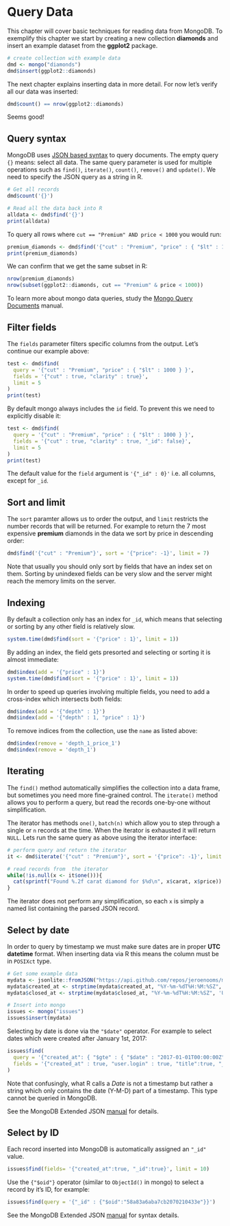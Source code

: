 # Query Data

This chapter will cover basic techniques for reading data from MongoDB. To exemplify this chapter
we start by creating a new collection **diamonds** and insert an example dataset from the __ggplot2__ package.

```r
# create collection with example data
dmd <- mongo("diamonds")
dmd$insert(ggplot2::diamonds)
```

The next chapter explains inserting data in more detail. For now let's verify all our data was inserted:

```r
dmd$count() == nrow(ggplot2::diamonds)
```

Seems good!

## Query syntax

MongoDB uses [JSON based syntax](https://docs.mongodb.com/manual/tutorial/query-documents/) to query documents. The empty query `{}` means: select all data. The same query parameter is used for multiple operations such as `find()`, `iterate()`, `count()`, `remove()` and `update()`. We need to specify the JSON query as a string in R.


```r
# Get all records
dmd$count('{}')

# Read all the data back into R
alldata <- dmd$find('{}')
print(alldata)
```

To query all rows where `cut == "Premium" AND price < 1000` you would run:

```r
premium_diamonds <- dmd$find('{"cut" : "Premium", "price" : { "$lt" : 1000 } }')
print(premium_diamonds)
```

We can confirm that we get the same subset in R:

```r
nrow(premium_diamonds)
nrow(subset(ggplot2::diamonds, cut == "Premium" & price < 1000))
```

To learn more about mongo data queries, study the 
[Mongo Query Documents](https://docs.mongodb.com/manual/tutorial/query-documents/) manual.


## Filter fields

The `fields` parameter filters specific columns from the output. Let's continue our example above:

```r
test <- dmd$find(
  query = '{"cut" : "Premium", "price" : { "$lt" : 1000 } }', 
  fields = '{"cut" : true, "clarity" : true}',
  limit = 5
)
print(test)
```

By default mongo always includes the `id` field. To prevent this we need to explicitly disable it:

```r
test <- dmd$find(
  query = '{"cut" : "Premium", "price" : { "$lt" : 1000 } }', 
  fields = '{"cut" : true, "clarity" : true, "_id": false}',
  limit = 5
)
print(test)
```

The default value for the `field` argument is `'{"_id" : 0}'` i.e. all columns, except for `_id`.

## Sort and limit

The `sort` paramter allows us to order the output, and `limit` restricts the number records that will be returned. For example to return the 7 most expensive __premium__ diamonds in the data we sort by price in descending order:

```r
dmd$find('{"cut" : "Premium"}', sort = '{"price": -1}', limit = 7)
```

Note that usually you should only sort by fields that have an index set on them. Sorting by unindexed fields can be very slow and the server might reach the memory limits on the server. 


## Indexing

By default a collection only has an index for `_id`, which means that selecting or sorting by any other field is relatively slow. 

```r
system.time(dmd$find(sort = '{"price" : 1}', limit = 1))
```

By adding an index, the field gets presorted and selecting or sorting it is almost immediate:

```r
dmd$index(add = '{"price" : 1}')
system.time(dmd$find(sort = '{"price" : 1}', limit = 1))
```

In order to speed up queries involving multiple fields, you need to add a cross-index which intersects both fields:

```r
dmd$index(add = '{"depth" : 1}')
dmd$index(add = '{"depth" : 1, "price" : 1}')
```

To remove indices from the collection, use the `name` as listed above:

```r
dmd$index(remove = 'depth_1_price_1')
dmd$index(remove = 'depth_1')
```


## Iterating

The `find()` method automatically simplifies the collection into a data frame, but sometimes you need more fine-grained control. The `iterate()` method allows you to perform a query, but read the records one-by-one without simplification. 

The iterator has methods `one()`, `batch(n)` which allow you to step through a single or `n` records at the time. When the iterator is exhausted it will return `NULL`. Lets run the same query as above using the iterator interface:

```r
# perform query and return the iterator
it <- dmd$iterate('{"cut" : "Premium"}', sort = '{"price": -1}', limit = 7)

# read records from  the iterator
while(!is.null(x <- it$one())){
  cat(sprintf("Found %.2f carat diamond for $%d\n", x$carat, x$price))
}
```

The iterator does not perform any simplification, so each `x` is simply a named list containing the parsed JSON record.

## Select by date

In order to query by timestamp we must make sure dates are in proper **UTC datetime** format. When inserting data via R this means
the column must be in `POSIXct` type.

```r
# Get some example data
mydata <- jsonlite::fromJSON("https://api.github.com/repos/jeroenooms/mongolite/issues")
mydata$created_at <- strptime(mydata$created_at, "%Y-%m-%dT%H:%M:%SZ", 'UTC')
mydata$closed_at <- strptime(mydata$closed_at, "%Y-%m-%dT%H:%M:%SZ", 'UTC')

# Insert into mongo
issues <- mongo("issues")
issues$insert(mydata)
```

Selecting by date is done via the `"$date"` operator. For example to select dates which were created after January 1st, 2017:

```r
issues$find(
  query = '{"created_at": { "$gte" : { "$date" : "2017-01-01T00:00:00Z" }}}',
  fields = '{"created_at" : true, "user.login" : true, "title":true, "_id": false}'
)
```

Note that confusingly, what R calls a *Date* is not a timestamp but rather a string which only contains the date (Y-M-D) part of a timestamp. This type cannot be queried in MongoDB.

See the MongoDB Extended JSON [manual](https://docs.mongodb.com/manual/reference/mongodb-extended-json/#date) for details.


## Select by ID

Each record inserted into MongoDB is automatically assigned an `"_id"` value. 

```r
issues$find(fields= '{"created_at":true, "_id":true}', limit = 10)
```

Use the `{"$oid"}` operator (similar to `ObjectId()` in mongo) to select a record by it's ID, for example:

```r
issues$find(query = '{"_id" : {"$oid":"58a83a6aba7cb2070210433e"}}')
```

See the MongoDB Extended JSON [manual](https://docs.mongodb.com/manual/reference/mongodb-extended-json/#oid) for syntax details.

